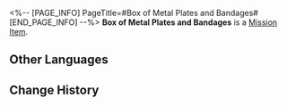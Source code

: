 <%-- [PAGE_INFO]
PageTitle=#Box of Metal Plates and Bandages#
[END_PAGE_INFO] --%>
{{Item Infobox
|id          = 149991
|image       = Item Box of Metal Plates and Bandages.png
|type        = Mission Item
|invCategory = Missions
|rarity      = 3
|effect      = 
|description = Medical supplies urgently needed by Natasha.
}}
{{Description|''"A full box of metal plates and bandages, exactly what Natasha needs."''}}
'''Box of Metal Plates and Bandages''' is a [[Mission Item]].

==Other Languages==
{{Other Languages
|en   = Box of Metal Plates and Bandages
|zhs  = 一箱钢板和绷带
|zht  = 一箱鋼板和繃帶
|ja   = 鋼板と包帯1箱
|ko   = 강판과 붕대 한 박스
|es   = Caja con placas metálicas y vendas
|fr   = Boîte de plaques de métal et de bandages
|ru   = Коробка металлических пластин и бинтов
|th   = กล่องแผ่นเหล็กและผ้าพันแผล
|vi   = Một rương miếng nẹp và băng gạc
|de   = Kiste mit Metallplatten und Verbänden
|id   = Sekotak Pelat Logam dan Perban
|pt   = Caixa de Placas de Metal e Curativos
}}

==Change History==
{{Change History|1.0}}